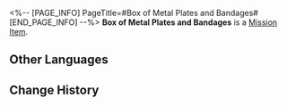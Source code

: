 <%-- [PAGE_INFO]
PageTitle=#Box of Metal Plates and Bandages#
[END_PAGE_INFO] --%>
{{Item Infobox
|id          = 149991
|image       = Item Box of Metal Plates and Bandages.png
|type        = Mission Item
|invCategory = Missions
|rarity      = 3
|effect      = 
|description = Medical supplies urgently needed by Natasha.
}}
{{Description|''"A full box of metal plates and bandages, exactly what Natasha needs."''}}
'''Box of Metal Plates and Bandages''' is a [[Mission Item]].

==Other Languages==
{{Other Languages
|en   = Box of Metal Plates and Bandages
|zhs  = 一箱钢板和绷带
|zht  = 一箱鋼板和繃帶
|ja   = 鋼板と包帯1箱
|ko   = 강판과 붕대 한 박스
|es   = Caja con placas metálicas y vendas
|fr   = Boîte de plaques de métal et de bandages
|ru   = Коробка металлических пластин и бинтов
|th   = กล่องแผ่นเหล็กและผ้าพันแผล
|vi   = Một rương miếng nẹp và băng gạc
|de   = Kiste mit Metallplatten und Verbänden
|id   = Sekotak Pelat Logam dan Perban
|pt   = Caixa de Placas de Metal e Curativos
}}

==Change History==
{{Change History|1.0}}